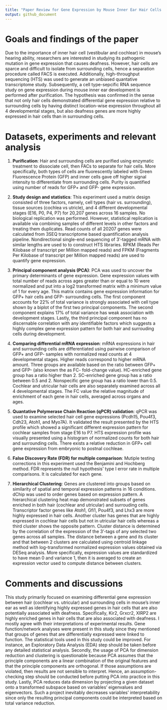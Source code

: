 ```yaml
---
title: "Paper Review for Gene Expression by Mouse Inner Ear Hair Cells during Development"
output: github_document
---
```


# Goals and findings of the paper

Due to the importance of inner hair cell (vestibular and cochlear) in mouse's hearing ability, researchers are interested in studying its pathogenic mutation in gene expression that causes deafness. However, hair cells are sparce and difficult to isolate from surrounding cells, hence a separation procedure called FACS is executed. Additionally, high-throughput sequencing (HTS) was used to generate an unbiased quantative transcriptome study. Subsequently, a cell type-sepcific RNA sequence study on gene expression during mouse inner ear development is performed after purification. The hypothesis was confirmed in the sense that not only hair cells demonstrated differential gene expression relative to surrounding cells by having distinct location-wise expression throughout all 4 developmental stages, but also deafness genes are more highly expressed in hair cells than in surrounding cells.


# Datasets, experiments and relevant analysis

1. **Purification**: Hair and surrounding cells are purified using enzymatic treatment to dissociate cell, then FACs to separate for hair cells. More specifically, both types of cells are fluorescently labeled with Green Fluorescence Protein (GFP) and inner cells gave off higher signal intensity to differentiate from surrounding cells. Purity is quantified using number of reads for GFP+ and GFP- gene expression. 

2. **Study design and statistics**: This experiment used a matrix design consisted of three factors, namely, cell types (hair vs. surrounding), tissue sources (cochlea vs utricle), and 4 different developmental stages (E16, P0, P4, P7) for 20,207 genes across 16 samples. No biological replication was performed. However, statistical replication is available via combining samples of different levels in other factors and treating them duplicates. Read counts of all 20207 genes were calculated from 3SEQ transcriptome based quantification analysis pipeline. Nondirectional single-end sequencing of 3'-tagged mRNA with similar lengths are used to to construct HTS libraries. RPKM (Reads Per Kilobase of transcript per Million mapped reads) and FPKM (Fragments Per Kilobase of transcript per Million mapped reads) are used to quantify gene expression.

3. **Principal component analysis (PCA)**: PCA was used to uncover the primary determinants of gene expression. Gene expression values with total number of reads across ages greater than or equal to 10 were normalized and put into a log2 transformed matrix with a minimum value of 1 for every age. This matrix contains gene expression information for GFP+ hair cells and GFP- surrounding cells. The first component accounts for 22% of total variance is strongly associated with cell type shown by a biplot of the first two principal components. The second component explains 17% of total variance has weak association with development stages. Lastly, the third principal component has no discernable correlation with any identifiable factors which suggests a highly complex gene expression pattern for both hair and surrouding cells during development.

4. **Comparing differential mRNA expression**: mRNA expressions in hair and surrounding cells are differentiated using pairwise comparison of GFP+ and GFP- samples with normalized read counts at 4 developmental stages. Higher reads correspond to higher mRNA amount. Three groups are available based on the ratio between GFP+ and GFP- (also known the as FC- fold-change value). HC-enriched gene group has a ratio higher than 2. SC-enriched gene group has a ratio between 0.5 and 2. Nonspecific gene group has a ratio lower than 0.5. Cochlear and utricular hair cells are also separately examined across all 4 developmental stages. The FC value the relative magnitude of enrichment of each gene in hair cells, averaged across organs and ages.

5. **Quantative Polymerase Chain Reaction (qPCR) validation**: qPCR was used to examine selected hair cell gene expressions (Pcdh15, Pou4f3, Cdh23, Atoh1, and Myo7A). It validated the result presented by the HTS profile which showed a significant different expression pattern for cochlear samples from stage E16 to P7. HTS expression profile was visually presented using a histogram of normalized counts for both hair and surrounding cells. There exists a relative reduction in GFP+ cell gene expression from embryonic to postnal cochleae.

6. **False Discovery Rate (FDR) for multiple comparison**: Mutiple testing corrections in this experiment used the Benjamini and Hochberg method. FDR represents the null hypothesis' type I error rate in multiple comparisons. It is calculated for each gene. 

7. **Hierarchical Clustering**: Genes are clustered into groups based on similarity of spatial and temporal expression patterns in 16 conditions. dChip was used to order genes based on expression pattern. A hierarchical clustering heat map demonstrated subsets of genes enriched in both hair (cochlear and utricular) and surrouding cells. Transcriptor factor genes like Atoh1, Gfi1, Pou4f3, and Lhx3 are more highly expressed in hair cells. Another cluster has genes that are highly expressed in cochlear hair cells but not in utricular hair cells whereas a third cluster shows the opposite pattern. Cluster distance is determined by the correlation of the expression of the 3'-tags of any selected two genes across all samples. The distance between a gene and its cluster and that between 2 clusters are calculated using centroid linkage method with log-transformed normalized expression values obtained via DESeq analysis. More specifically, expression values are standardized to have mean 0 and variance 1, then it is averaged to create an expression vector used to compute distance between clusters.


# Comments and discussions
This study primarily focused on examining differential gene expression between hair (cochlear vs. utricular) and surrounding cells in mouse's inner ear as well as identifying highly expressed genes in hair cells that are also potentially associated with deafness. Specifically, Kir2, Grxcr2, XIRP2 are highly enriched genes in hair cells that are also associated with deafness. I mostly agree with their interpretations of experimental results. Gene function/network analyses were present in this study since they mentioned that groups of genes that are differentially expressed were linked to function. The statistical tools used in this study could be improved. For instance, an Exploratory Data Analysis (EDA) step should be taken before any detailed statistical analysis. Secondly, the usage of PCA for dimension reduction and clustering is questionable because PCA assumes that the principle components are a linear combination of the original features and that the principle components are orthogonal. If those assumptions are violated, then results are not sensible to interpret. Hence, an assumption-checking step should be conducted before putting PCA into practice in this study. Lastly, PCA reduces data dimension by projecting a given dataset onto a transformed subspace based on variables' eigenvalues and eigenvectors. Such a project inevitably decreases variables' interpretability since only the resulting principal components could be interpreted based on total variance reduction.

